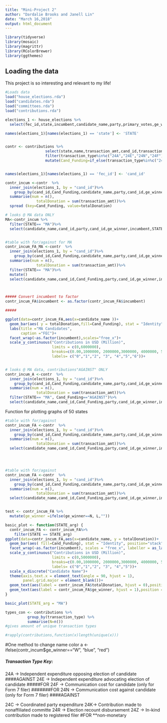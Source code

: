 ```yaml
---
title: "Mini-Project 2"
author: "Dardalie Brooks and Janell Lin"
date: "March 16,2018"
output: html_document
---
```



```r
library(tidyverse)
library(mosaic)
library(magrittr)
library(RColorBrewer)
library(ggthemes)
```


## Loading the data

This project is so interesting and relevant to my life!

```r
#Loads data
load("house_elections.rda")
load("candidates.rda")
load("committees.rda")
load("contributions.rda")

```


```r

elections_1 <- house_elections %>%
  select(fec_id,state,incumbent,candidate_name,party,primary_votes,ge_winner)

names(elections_1)[names(elections_1) == 'state'] <- 'STATE'


contr <- contributions %>% 
                  select(state,name,transaction_amt,cand_id,transaction_type,state)%>% 
                  filter(transaction_type%in%c("24A","24E","24N","24F")) %>% 
                  mutate(Cand_Funding=if_else(transaction_type%in%c("24E","24F"),"FOR","AGAINST"))


names(elections_1)[names(elections_1) == 'fec_id'] <- 'cand_id'

contr_incum <-contr  %>%
  inner_join(elections_1, by = "cand_id")%>% 
    group_by(cand_id,Cand_Funding,candidate_name,party,cand_id,ge_winner,incumbent,STATE) %>%
  summarise(num = n(),
              totalDonation = sum(transaction_amt))%>%
  spread (key=Cand_Funding, value=totalDonation)


```



```r
# looks @ MA data ONLY
MA<-contr_incum %>%
  filter(STATE== "MA")%>%
  select(candidate_name,cand_id,party,cand_id,ge_winner,incumbent,STATE,FOR,AGAINST,num)


#table with for/against for MA
contr_incum_FA_MA <-contr  %>%
  inner_join(elections_1, by = "cand_id")%>% 
    group_by(cand_id,Cand_Funding,candidate_name,party,cand_id,ge_winner,incumbent,STATE) %>%
  summarise(num = n(),
              totalDonation = sum(transaction_amt))%>%
  filter(STATE== "MA")%>%
  mutate()
  select(candidate_name,cand_id,Cand_Funding,party,cand_id,ge_winner,incumbent,STATE,num, totalDonation)



##### Convert incumbent to factor
contr_incum_FA$incumbent <- as.factor(contr_incum_FA$incumbent)

#####

ggplot(data=contr_incum_FA,aes(x=candidate_name ))+
  geom_bar(aes( y = totalDonation,fill=Cand_Funding), stat = "Identity", position="stack")+
  labs(title ="MA Candidates", 
       caption ="FEC")+
  facet_wrap(~as.factor(incumbent),scales="free_x")+
  scale_y_continuous("Contributions in USD (Million)", 
                     limits = c(0,6000000),
                     breaks=c(0.00,1000000, 2000000,3000000, 4000000, 5000000,6000000),
                     labels= c("0","1","2", "3", "4","5","6"))+                     


# looks @ MA data, contributions"AGAINST" ONLY
contr_incum_A <-contr  %>%
  inner_join(elections_1, by = "cand_id")%>% 
    group_by(cand_id,Cand_Funding,candidate_name,party,cand_id,ge_winner,incumbent,STATE) %>%
  summarise(num = n(),
              totalDonation = sum(transaction_amt))%>%
  filter(STATE== "MA", Cand_Funding=="AGAINST")%>%
  select(candidate_name,cand_id,Cand_Funding,party,cand_id,ge_winner,incumbent,STATE,num, totalDonation)


```




Function for plotting graphs of 50 states
```r
#table with for/against
contr_incum_FA <-contr  %>%
  inner_join(elections_1, by = "cand_id")%>% 
    group_by(cand_id,Cand_Funding,candidate_name,party,cand_id,ge_winner,incumbent,STATE) %>%
  summarise(num = n(),
              totalDonation = sum(transaction_amt))%>%
  select(candidate_name,cand_id,Cand_Funding,party,cand_id,ge_winner,incumbent,STATE,num, totalDonation)




#table with for/against
contr_incum_FA <-contr  %>%
  inner_join(elections_1, by = "cand_id")%>% 
    group_by(cand_id,Cand_Funding,candidate_name,party,cand_id,ge_winner,incumbent,STATE) %>%
  summarise(num = n(),
              totalDonation = sum(transaction_amt))%>%
  select(candidate_name,cand_id,Cand_Funding,party,cand_id,ge_winner,incumbent,STATE,num, totalDonation)


test <- contr_incum_FA %>% 
  mutate(ge_winner =ifelse(ge_winner==N, L,""))

basic_plot <- function(STATE_arg) {
  contr_incum_FA <- contr_incum_FA%>%
    filter(STATE == STATE_arg)
ggplot(data=contr_incum_FA,aes(x=candidate_name, y = totalDonation))+
  geom_bar(aes( fill=Cand_Funding), stat = "Identity", position="stack")+
  facet_wrap(~as.factor(incumbent), scales = "free_x", labeller = as_labeller(incumbent_name))+
  scale_y_continuous("Contributions in USD (Million)", 
                     limits = c(0,5000000),
                     breaks=c(0.00,1000000, 2000000,3000000, 4000000, 5000000),
                     labels= c("0","1","2", "3", "4","5"))+                     
  scale_x_discrete("Candidate Name")+
  theme(axis.text.x = element_text(angle = 90, hjust = 1),
        panel.grid.major = element_blank())+
  geom_text(aes(label = contr_incum_FA$totalDonation, hjust = 0),position = position_dodge(width = 0.9))+
  geom_text(aes(label = contr_incum_FA$ge_winner, hjust = 1),position = position_dodge(width = 0.9), color="red")
}

basic_plot(STATE_arg = "MA")


```






```r
types_con <- contributions %>%     
          group_by(transaction_type) %>% 
          summarise(N=n())
#gives amount of unique transaction types

#rapply(contributions,function(x)length(unique(x))) 
```

#One method to change name color
a <- ifelse(contr_incum$ge_winner=="W", "blue", "red")


##### Transaction Type Key:
24A -> Independent expenditure opposing election of candidate  ####AGAINST 
24E -> Independent expenditure advocating election of candidate   #####FOR
24F -> Communication cost for candidate (only for Form 7 filer)   #######FOR
24N -> Communication cost against candidate (only for Form 7 filer)   ####AGAINST 


24C -> Coordinated party expenditure
24K-> Contribution made to nonaffiliated committe
24R -> Election recount disbursement
24Z -> In-kind contribution made to registered filer   #FOR   **non-monetary



